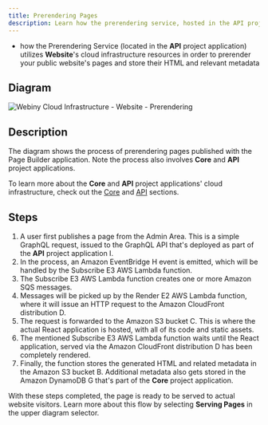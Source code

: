 ```yaml
---
title: Prerendering Pages
description: Learn how the prerendering service, hosted in the API project application, relies on the Website project application to perform page prerendering.
---
```



<Alert type="success" title="What you’ll learn">

- how the Prerendering Service (located in the **API** project application) utilizes **Website**'s cloud infrastructure resources in order to prerender your public website's pages and store their HTML and relevant metadata

</Alert>

## Diagram

<Image src={websitePrerendering} title="Webiny Cloud Infrastructure - Website - Prerendering" shadow={false}/>

## Description

The diagram shows the process of prerendering pages published with the Page Builder application. Note the process also involves **Core** and **API** project applications.


<Alert type="info">

To learn more about the **Core** and **API** project applications' cloud infrastructure, check out the [Core](../../architecture/core/introduction) and [API](../../architecture/api/introduction) sections.

</Alert>


## Steps

1. A user first publishes a page from the Admin Area. This is a simple GraphQL request, issued to the GraphQL API that's deployed as part of the **API** project application <diagram-letter>I</diagram-letter>.
2. In the process, an Amazon EventBridge <diagram-letter>H</diagram-letter> event is emitted, which will be handled by the Subscribe <diagram-letter>E3</diagram-letter> AWS Lambda function. 
3. The Subscribe <diagram-letter>E3</diagram-letter> AWS Lambda function creates one or more Amazon SQS messages.
4. Messages will be picked up by the Render <diagram-letter>E2</diagram-letter> AWS Lambda function, where it will issue an HTTP request to the Amazon CloudFront distribution <diagram-letter>D</diagram-letter>. 
5. The request is forwarded to the Amazon S3 bucket <diagram-letter>C</diagram-letter>. This is where the actual React application is hosted, with all of its code and static assets.
6. The mentioned Subscribe <diagram-letter>E3</diagram-letter> AWS Lambda function waits until the React application, served via the Amazon CloudFront distribution <diagram-letter>D</diagram-letter> has been completely rendered.
7. Finally, the function stores the generated HTML and related metadata in the Amazon S3 bucket <diagram-letter>B</diagram-letter>. Additional metadata also gets stored in the Amazon DynamoDB <diagram-letter>G</diagram-letter> that's part of the **Core** project application.  

With these steps completed, the page is ready to be served to actual website visitors. Learn more about this flow by selecting **Serving Pages** in the upper diagram selector.
